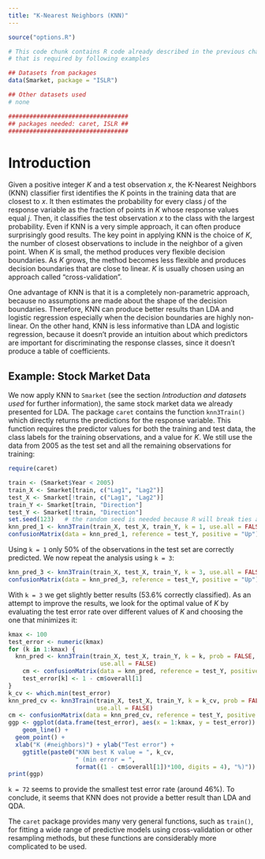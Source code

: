 ```yaml
---
title: "K-Nearest Neighbors (KNN)"
---
```


```r
source("options.R")
```

```r
# This code chunk contains R code already described in the previous chapters
# that is required by following examples

## Datasets from packages
data(Smarket, package = "ISLR")

## Other datasets used
# none

##################################
## packages needed: caret, ISLR ##
##################################
```


# Introduction

Given a positive integer $K$ and a test observation $x$, the K-Nearest Neighbors (KNN) classifier first
identifies the $K$ points in the training data that are closest to $x$.
It then estimates the probability for every class $j$ of
the response variable as the fraction of points in $K$ whose response values
equal $j$. Then, it classifies the test observation $x$ to the class with the
largest probability. Even if KNN is a very simple approach, it can often
produce surprisingly good results. The key point in applying KNN is the
choice of $K$, the number of closest observations to include in the neighbor of
a given point. When $K$ is small, the method produces very flexible decision
boundaries. As $K$ grows, the method becomes less flexible and produces
decision boundaries that are close to linear. $K$ is usually chosen using an
approach called "cross-validation".

One advantage of KNN is that it is a completely non-parametric approach,
because no assumptions are made about the shape of the decision boundaries.
Therefore, KNN can produce better results than LDA and logistic regression
especially when the decision boundaries are highly non-linear. On the other
hand, KNN is less informative than LDA and logistic regression, because it
doesn't provide an intuition about which predictors are important for
discriminating the response classes, since it doesn't produce a table of
coefficients.


## Example: Stock Market Data

We now apply KNN to `Smarket` (see the section *Introduction and datasets used* for further information), the same stock market data we already presented for LDA.
The package `caret` contains the function `knn3Train()` which directly returns the predictions for the response variable. This function requires the predictor values for both the training and test data, the class labels for the training observations, and a value for $K$. We still use the data from 2005 as the test set and all the remaining observations for training:

```r
require(caret)
```

```r
train <- (Smarket$Year < 2005)
train_X <- Smarket[train, c("Lag1", "Lag2")]
test_X <- Smarket[!train, c("Lag1", "Lag2")]
train_Y <- Smarket[train, "Direction"]
test_Y <- Smarket[!train, "Direction"]
set.seed(123)   # the random seed is needed because R will break ties at random
knn_pred_1 <- knn3Train(train_X, test_X, train_Y, k = 1, use.all = FALSE)
confusionMatrix(data = knn_pred_1, reference = test_Y, positive = "Up")
```

Using `k = 1` only 50% of the observations in the test set are correctly
predicted. We now repeat the analysis using `k = 3`:

```r
knn_pred_3 <- knn3Train(train_X, test_X, train_Y, k = 3, use.all = FALSE)
confusionMatrix(data = knn_pred_3, reference = test_Y, positive = "Up")
```

With `k = 3` we get slightly better results (53.6% correctly classified). As an
attempt to improve the results, we look for the optimal value of $K$ by
evaluating the test error rate over different values of $K$ and choosing the
one that minimizes it:

```r
kmax <- 100
test_error <- numeric(kmax)
for (k in 1:kmax) {
  knn_pred <- knn3Train(train_X, test_X, train_Y, k = k, prob = FALSE,
						  use.all = FALSE)
	cm <- confusionMatrix(data = knn_pred, reference = test_Y, positive = "Up")
	test_error[k] <- 1 - cm$overall[1]
}
k_cv <- which.min(test_error)
knn_pred_cv <- knn3Train(train_X, test_X, train_Y, k = k_cv, prob = FALSE,
						 use.all = FALSE)
cm <- confusionMatrix(data = knn_pred_cv, reference = test_Y, positive = "Up")
ggp <- ggplot(data.frame(test_error), aes(x = 1:kmax, y = test_error)) +
	geom_line() +
  geom_point() +
  xlab("K (#neighbors)") + ylab("Test error") +
	ggtitle(paste0("KNN best K value = ", k_cv,
				   " (min error = ",
				   format((1 - cm$overall[1])*100, digits = 4), "%)"))
print(ggp)
```

`k = 72` seems to provide the smallest test error rate (around 46%). To
conclude, it seems that KNN does not provide a better result than LDA and
QDA.

The `caret` package provides many very general functions, such as `train()`, for
fitting a wide range of predictive models using cross-validation or other
resampling methods, but these functions are considerably more complicated to
be used.


<!---
# Exercises with iris or utilities or uscrimes 
--->